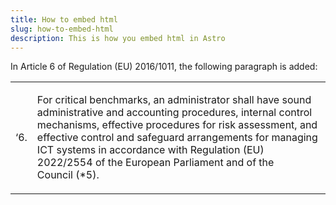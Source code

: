 ```yaml
---
title: How to embed html
slug: how-to-embed-html
description: This is how you embed html in Astro
---
```


<html>
  <head></head>
  <body>
    <div>
      <p>
        In Article&nbsp;6 of Regulation (EU) 2016/1011, the following paragraph
        is added:
      </p>
      <table>
        <colgroup>
          <col />
          <col />
        </colgroup>
        <tbody>
          <tr>
            <td>
              <p>‘6.</p>
            </td>
            <td>
              <p>
                For critical benchmarks, an administrator shall have sound
                administrative and accounting procedures, internal control
                mechanisms, effective procedures for risk assessment, and
                effective control and safeguard arrangements for managing ICT
                systems in accordance with Regulation (EU) 2022/2554 of the
                European Parliament and of the
                Council<a>&nbsp;(<span>*5</span>)</a>.
              </p>
            </td>
          </tr>
        </tbody>
      </table>
    </div>
  </body>
</html>
